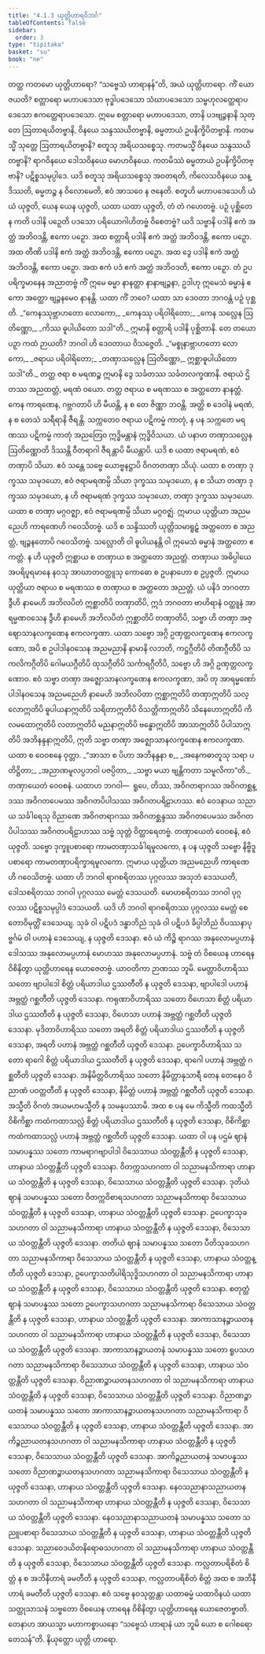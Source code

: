 ```yaml
---
title: "4.1.3 ယုတ္တိဟာရဝိဘင်္ဂ"
tableOfContents: false
sidebar:
  order: 3
type: "tipitaka"
basket: "su"
book: "ne"
---
```



<DynamicBreadcrumb />

<Division number="18" book="ne" e="ch" v="27" p="4">

<Paragraph number="157" book="ne">
တတ္ထ ကတမော ယုတ္တိဟာရော? “သဗ္ဗေသံ ဟာရာနန်”တိ, အယံ ယုတ္တိဟာရော. ကိံ ယောဇယတိ? စတ္တာရော မဟာပဒေသာ ဗုဒ္ဓါပဒေသော သံဃာပဒေသော သမ္ဗဟုလတ္ထေရာပဒေသော ဧကတ္ထေရာပဒေသော. ဣမေ စတ္တာရော မဟာပဒေသာ, တာနိ ပဒဗျဉ္ဇနာနိ သုတ္တေ ဩတာရယိတဗ္ဗာနိ, ဝိနယေ သန္ဒဿယိတဗ္ဗာနိ, ဓမ္မတာယံ ဥပနိက္ခိပိတဗ္ဗာနိ.
</Paragraph>

<Paragraph number="158" book="ne">
ကတမသ္မိံ သုတ္တေ ဩတာရယိတဗ္ဗာနိ? စတူသု အရိယသစ္စေသု. ကတမသ္မိံ ဝိနယေ သန္ဒဿယိတဗ္ဗာနိ? ရာဂဝိနယေ ဒေါသဝိနယေ မောဟဝိနယေ. ကတမိဿံ ဓမ္မတာယံ ဥပနိက္ခိပိတဗ္ဗာနိ? ပဋိစ္စသမုပ္ပါဒေ. ယဒိ စတူသု အရိယသစ္စေသု အဝတရတိ, ကိလေသဝိနယေ သန္ဒိဿတိ, ဓမ္မတဉ္စ န ဝိလောမေတိ, ဧဝံ အာသဝေ န ဇနေတိ. စတူဟိ မဟာပဒေသေဟိ ယံ ယံ ယုဇ္ဇတိ, ယေန ယေန ယုဇ္ဇတိ, ယထာ ယထာ ယုဇ္ဇတိ, တံ တံ ဂဟေတဗ္ဗံ.
</Paragraph>

</Division>
<Division number="19" book="ne" e="ch" v="27" p="4">

<Paragraph number="159" book="ne">
ပဉှံ ပုစ္ဆိတေန ကတိ ပဒါနိ ပဉှေတိ ပဒသော ပရိယောဂါဟိတဗ္ဗံ ဝိစေတဗ္ဗံ? ယဒိ သဗ္ဗာနိ ပဒါနိ ဧကံ အတ္ထံ အဘိဝဒန္တိ, ဧကော ပဉှော. အထ စတ္တာရိ ပဒါနိ ဧကံ အတ္ထံ အဘိဝဒန္တိ, ဧကော ပဉှော. အထ တီဏိ ပဒါနိ ဧကံ အတ္ထံ အဘိဝဒန္တိ, ဧကော ပဉှော. အထ ဒွေ ပဒါနိ ဧကံ အတ္ထံ အဘိဝဒန္တိ, ဧကော ပဉှော. အထ ဧကံ ပဒံ ဧကံ အတ္ထံ အဘိဝဒတိ, ဧကော ပဉှော. တံ ဥပပရိက္ခမာနေန အညာတဗ္ဗံ ကိံ ဣမေ ဓမ္မာ နာနတ္ထာ နာနာဗျဉ္ဇနာ, ဥဒါဟု ဣမေသံ ဓမ္မာနံ ဧကော အတ္ထော ဗျဉ္ဇနမေဝ နာနန္တိ. ယထာ ကိံ ဘဝေ? ယထာ သာ ဒေဝတာ ဘဂဝန္တံ ပဉှံ ပုစ္ဆတိ.
</Paragraph>

<Paragraph number="160" type="verses" book="ne">
_“ကေနဿုဗ္ဘာဟတော လောကော,_  
_ကေနဿု ပရိဝါရိတော;_  
_ကေန သလ္လေန ဩတိဏ္ဏော,_  
_ကိဿ ဓူပါယိတော သဒါ”တိ._  

</Paragraph>

<Paragraph number="161" book="ne">
ဣမာနိ စတ္တာရိ ပဒါနိ ပုစ္ဆိတာနိ. တေ တယော ပဉှာ ကထံ ဉာယတိ? ဘဂဝါ ဟိ ဒေဝတာယ ဝိသဇ္ဇေတိ.
</Paragraph>

<Paragraph number="162" type="verses" book="ne">
_“မစ္စုနာဗ္ဘာဟတော လောကော,_  
_ဇရာယ ပရိဝါရိတော;_  
_တဏှာသလ္လေန ဩတိဏ္ဏော,_  
ဣစ္ဆာဓူပါယိတော သဒါ”တိ._  

</Paragraph>

</Division>
<Division number="20" book="ne" e="ch" v="27" p="5">

<Paragraph number="163" book="ne">
တတ္ထ ဇရာ စ မရဏဉ္စ ဣမာနိ ဒွေ သင်္ခတဿ သင်္ခတလက္ခဏာနိ. ဇရာယံ ဌိတဿ အညထတ္တံ, မရဏံ ဝယော. တတ္ထ ဇရာယ စ မရဏဿ စ အတ္ထတော နာနတ္တံ. ကေန ကာရဏေန, ဂဗ္ဘဂတာပိ ဟိ မီယန္တိ, န စ တေ ဇိဏ္ဏာ ဘဝန္တိ. အတ္ထိ စ ဒေဝါနံ မရဏံ, န စ တေသံ သရီရာနိ ဇီရန္တိ. သက္ကတေဝ ဇရာယ ပဋိကမ္မံ ကာတုံ, န ပန သက္ကတေ မရဏဿ ပဋိကမ္မံ ကာတုံ အညတြေဝ ဣဒ္ဓိမန္တာနံ ဣဒ္ဓိဝိသယာ. ယံ ပနာဟ တဏှာသလ္လေန ဩတိဏ္ဏောတိ ဒိဿန္တိ ဝီတရာဂါ ဇီရန္တာပိ မီယန္တာပိ. ယဒိ စ ယထာ ဇရာမရဏံ, ဧဝံ တဏှာပိ သိယာ. ဧဝံ သန္တေ သဗ္ဗေ ယောဗ္ဗနဋ္ဌာပိ ဝိဂတတဏှာ သိယုံ. ယထာ စ တဏှာ ဒုက္ခဿ သမုဒယော, ဧဝံ ဇရာမရဏမ္ပိ သိယာ ဒုက္ခဿ သမုဒယော, န စ သိယာ တဏှာ ဒုက္ခဿ သမုဒယော, န ဟိ ဇရာမရဏံ ဒုက္ခဿ သမုဒယော, တဏှာ ဒုက္ခဿ သမုဒယော. ယထာ စ တဏှာ မဂ္ဂဝဇ္ဈာ, ဧဝံ ဇရာမရဏမ္ပိ သိယာ မဂ္ဂဝဇ္ဈံ. ဣမာယ ယုတ္တိယာ အညမညေဟိ ကာရဏေဟိ ဂဝေသိတဗ္ဗံ. ယဒိ စ သန္ဒိဿတိ ယုတ္တိသမာရူဠှံ အတ္ထတော စ အညတ္တံ, ဗျဉ္ဇနတောပိ ဂဝေသိတဗ္ဗံ.
</Paragraph>

<Paragraph number="164" book="ne">
သလ္လောတိ ဝါ ဓူပါယနန္တိ ဝါ ဣမေသံ ဓမ္မာနံ အတ္ထတော ဧကတ္တံ. န ဟိ ယုဇ္ဇတိ ဣစ္ဆာယ စ တဏှာယ စ အတ္ထတော အညတ္တံ. တဏှာယ အဓိပ္ပါယေ အပရိပူရမာနေ နဝသု အာဃာတဝတ္ထူသု ကောဓော စ ဥပနာဟော စ ဥပ္ပဇ္ဇတိ. ဣမာယ ယုတ္တိယာ ဇရာယ စ မရဏဿ စ တဏှာယ စ အတ္ထတော အညတ္တံ.
</Paragraph>

<Paragraph number="165" book="ne">
ယံ ပနိဒံ ဘဂဝတာ ဒွီဟိ နာမေဟိ အဘိလပိတံ ဣစ္ဆာတိပိ တဏှာတိပိ, ဣဒံ ဘဂဝတာ ဗာဟိရာနံ ဝတ္ထူနံ အာရမ္မဏဝသေန ဒွီဟိ နာမေဟိ အဘိလပိတံ ဣစ္ဆာတိပိ တဏှာတိပိ, သဗ္ဗာ ဟိ တဏှာ အဇ္ဈောသာနလက္ခဏေန ဧကလက္ခဏာ. ယထာ သဗ္ဗော အဂ္ဂိ ဥဏှတ္တလက္ခဏေန ဧကလက္ခဏော, အပိ စ ဥပါဒါနဝသေန အညမညာနိ နာမာနိ လဘတိ, ကဋ္ဌဂ္ဂီတိပိ တိဏဂ္ဂီတိပိ သကလိကဂ္ဂီတိပိ ဂေါမယဂ္ဂီတိပိ ထုသဂ္ဂီတိပိ သင်္ကာရဂ္ဂီတိပိ, သဗ္ဗော ဟိ အဂ္ဂိ ဥဏှတ္တလက္ခဏောဝ. ဧဝံ သဗ္ဗာ တဏှာ အဇ္ဈောသာနလက္ခဏေန ဧကလက္ခဏာ, အပိ တု အာရမ္မဏော်ပါဒါနဝသေန အညမညေဟိ နာမေဟိ အဘိလပိတာ ဣစ္ဆာဣတိပိ တဏှာဣတိပိ သလ္လောဣတိပိ ဓူပါယနာဣတိပိ သရိတာဣတိပိ ဝိသတ္တိကာဣတိပိ သိနေဟောဣတိပိ ကိလမထောဣတိပိ လတာဣတိပိ မညနာဣတိပိ ဗန္ဓောဣတိပိ အာသာဣတိပိ ပိပါသာဣတိပိ အဘိနန္ဒနာဣတိပိ, ဣတိ သဗ္ဗာ တဏှာ အဇ္ဈောသာနလက္ခဏေန ဧကလက္ခဏာ. ယထာ စ ဝေဝစနေ ဝုတ္တာ.
</Paragraph>

<Paragraph number="166" type="verses" book="ne">
_“အာသာ စ ပိဟာ အဘိနန္ဒနာ စ,_  
_အနေကဓာတူသု သရာ ပတိဋ္ဌိတာ;_  
_အညာဏမူလပ္ပဘဝါ ပဇပ္ပိတာ,_  
_သဗ္ဗာ မယာ ဗျန္တိကတာ သမူလိကာ”တိ._  

</Paragraph>

<Paragraph number="167" book="ne">
တဏှာယေတံ ဝေဝစနံ. ယထာဟ ဘဂဝါ—  ရူပေ, တိဿ, အဝိဂတရာဂဿ အဝိဂတစ္ဆန္ဒဿ အဝိဂတပေမဿ အဝိဂတပိပါသဿ အဝိဂတပရိဠာဟဿ. ဧဝံ ဝေဒနာယ သညာယ သင်္ခါရေသု ဝိညာဏေ အဝိဂတရာဂဿ အဝိဂတစ္ဆန္ဒဿ အဝိဂတပေမဿ အဝိဂတပိပါသဿ အဝိဂတပရိဠာဟဿ သဗ္ဗံ သုတ္တံ ဝိတ္ထာရေတဗ္ဗံ. တဏှာယေတံ ဝေဝစနံ, ဧဝံ ယုဇ္ဇတိ.
</Paragraph>

</Division>
<Division number="21" book="ne" e="ch" v="27" p="5">

<Paragraph number="168" book="ne">
သဗ္ဗော ဒုက္ခူပစာရော ကာမတဏှာသင်္ခါရမူလကော, န ပန ယုဇ္ဇတိ သဗ္ဗော နိဗ္ဗိဒူပစာရော ကာမတဏှာပရိက္ခာရမူလကော. ဣမာယ ယုတ္တိယာ အညမညေဟိ ကာရဏေဟိ ဂဝေသိတဗ္ဗံ.
</Paragraph>

<Paragraph number="169" book="ne">
ယထာ ဟိ ဘဂဝါ ရာဂစရိတဿ ပုဂ္ဂလဿ အသုဘံ ဒေသယတိ, ဒေါသစရိတဿ ဘဂဝါ ပုဂ္ဂလဿ မေတ္တံ ဒေသယတိ. မောဟစရိတဿ ဘဂဝါ ပုဂ္ဂလဿ ပဋိစ္စသမုပ္ပါဒံ ဒေသယတိ. ယဒိ ဟိ ဘဂဝါ ရာဂစရိတဿ ပုဂ္ဂလဿ မေတ္တံ စေတောဝိမုတ္တိံ ဒေသေယျ. သုခံ ဝါ ပဋိပဒံ ဒန္ဓာဘိညံ သုခံ ဝါ ပဋိပဒံ ခိပ္ပါဘိညံ ဝိပဿနာပုဗ္ဗင်္ဂမံ ဝါ ပဟာနံ ဒေသေယျ, န ယုဇ္ဇတိ ဒေသနာ. ဧဝံ ယံ ကိဉ္စိ ရာဂဿ အနုလောမပ္ပဟာနံ ဒေါသဿ အနုလောမပ္ပဟာနံ မောဟဿ အနုလောမပ္ပဟာနံ. သဗ္ဗံ တံ ဝိစယေန ဟာရေန ဝိစိနိတွာ ယုတ္တိဟာရေန ယောဇေတဗ္ဗံ. ယာဝတိကာ ဉာဏဿ ဘူမိ.
</Paragraph>

<Paragraph number="170" book="ne">
မေတ္တာဝိဟာရိဿ သတော ဗျာပါဒေါ စိတ္တံ ပရိယာဒါယ ဌဿတီတိ န ယုဇ္ဇတိ ဒေသနာ, ဗျာပါဒေါ ပဟာနံ အဗ္ဘတ္ထံ ဂစ္ဆတီတိ ယုဇ္ဇတိ ဒေသနာ. ကရုဏာဝိဟာရိဿ သတော ဝိဟေသာ စိတ္တံ ပရိယာဒါယ ဌဿတီတိ န ယုဇ္ဇတိ ဒေသနာ, ဝိဟေသာ ပဟာနံ အဗ္ဘတ္ထံ ဂစ္ဆတီတိ ယုဇ္ဇတိ ဒေသနာ. မုဒိတာဝိဟာရိဿ သတော အရတိ စိတ္တံ ပရိယာဒါယ ဌဿတီတိ န ယုဇ္ဇတိ ဒေသနာ, အရတိ ပဟာနံ အဗ္ဘတ္ထံ ဂစ္ဆတီတိ ယုဇ္ဇတိ ဒေသနာ. ဥပေက္ခာဝိဟာရိဿ သတော ရာဂေါ စိတ္တံ ပရိယာဒါယ ဌဿတီတိ န ယုဇ္ဇတိ ဒေသနာ, ရာဂေါ ပဟာနံ အဗ္ဘတ္ထံ ဂစ္ဆတီတိ ယုဇ္ဇတိ ဒေသနာ. အနိမိတ္တဝိဟာရိဿ သတော နိမိတ္တာနုသာရီ တေန တေနေဝ ဝိညာဏံ ပဝတ္တတီတိ န ယုဇ္ဇတိ ဒေသနာ, နိမိတ္တံ ပဟာနံ အဗ္ဘတ္ထံ ဂစ္ဆတီတိ ယုဇ္ဇတိ ဒေသနာ. အသ္မီတိ ဝိဂတံ အယမဟမသ္မီတိ န သမနုပဿာမိ. အထ စ ပန မေ ကိသ္မီတိ ကထသ္မီတိ ဝိစိကိစ္ဆာ ကထံကထာသလ္လံ စိတ္တံ ပရိယာဒါယ ဌဿတီတိ န ယုဇ္ဇတိ ဒေသနာ, ဝိစိကိစ္ဆာ ကထံကထာသလ္လံ ပဟာနံ အဗ္ဘတ္ထံ ဂစ္ဆတီတိ ယုဇ္ဇတိ ဒေသနာ.
</Paragraph>

<Paragraph number="171" book="ne">
ယထာ ဝါ ပန ပဌမံ ဈာနံ သမာပန္နဿ သတော ကာမရာဂဗျာပါဒါ ဝိသေသာယ သံဝတ္တန္တီတိ န ယုဇ္ဇတိ ဒေသနာ, ဟာနာယ သံဝတ္တန္တီတိ ယုဇ္ဇတိ ဒေသနာ. ဝိတက္ကသဟဂတာ ဝါ သညာမနသိကာရာ ဟာနာယ သံဝတ္တန္တီတိ န ယုဇ္ဇတိ ဒေသနာ, ဝိသေသာယ သံဝတ္တန္တီတိ ယုဇ္ဇတိ ဒေသနာ. ဒုတိယံ ဈာနံ သမာပန္နဿ သတော ဝိတက္ကဝိစာရသဟဂတာ သညာမနသိကာရာ ဝိသေသာယ သံဝတ္တန္တီတိ န ယုဇ္ဇတိ ဒေသနာ, ဟာနာယ သံဝတ္တန္တီတိ ယုဇ္ဇတိ ဒေသနာ. ဥပေက္ခာသုခသဟဂတာ ဝါ သညာမနသိကာရာ ဟာနာယ သံဝတ္တန္တီတိ န ယုဇ္ဇတိ ဒေသနာ, ဝိသေသာယ သံဝတ္တန္တီတိ ယုဇ္ဇတိ ဒေသနာ. တတိယံ ဈာနံ သမာပန္နဿ သတော ပီတိသုခသဟဂတာ သညာမနသိကာရာ ဝိသေသာယ သံဝတ္တန္တီတိ န ယုဇ္ဇတိ ဒေသနာ, ဟာနာယ သံဝတ္တန္တီတိ ယုဇ္ဇတိ ဒေသနာ, ဥပေက္ခာသတိပါရိသုဒ္ဓိသဟဂတာ ဝါ သညာမနသိကာရာ ဟာနာယ သံဝတ္တန္တီတိ န ယုဇ္ဇတိ ဒေသနာ, ဝိသေသာယ သံဝတ္တန္တီတိ ယုဇ္ဇတိ ဒေသနာ. စတုတ္ထံ ဈာနံ သမာပန္နဿ သတော ဥပေက္ခာသဟဂတာ သညာမနသိကာရာ ဝိသေသာယ သံဝတ္တန္တီတိ န ယုဇ္ဇတိ ဒေသနာ, ဟာနာယ သံဝတ္တန္တီတိ ယုဇ္ဇတိ ဒေသနာ. အာကာသာနဉ္စာယတနသဟဂတာ ဝါ သညာမနသိကာရာ ဟာနာယ သံဝတ္တန္တီတိ န ယုဇ္ဇတိ ဒေသနာ, ဝိသေသာယ သံဝတ္တန္တီတိ ယုဇ္ဇတိ ဒေသနာ.
</Paragraph>

<Paragraph number="172" book="ne">
အာကာသာနဉ္စာယတနံ သမာပန္နဿ သတော ရူပသဟဂတာ သညာမနသိကာရာ ဝိသေသာယ သံဝတ္တန္တီတိ န ယုဇ္ဇတိ ဒေသနာ, ဟာနာယ သံဝတ္တန္တီတိ ယုဇ္ဇတိ ဒေသနာ. ဝိညာဏဉ္စာယတနသဟဂတာ ဝါ သညာမနသိကာရာ ဟာနာယ သံဝတ္တန္တီတိ န ယုဇ္ဇတိ ဒေသနာ, ဝိသေသာယ သံဝတ္တန္တီတိ ယုဇ္ဇတိ ဒေသနာ. ဝိညာဏဉ္စာယတနံ သမာပန္နဿ သတော အာကာသာနဉ္စာယတနသဟဂတာ သညာမနသိကာရာ ဝိသေသာယ သံဝတ္တန္တီတိ န ယုဇ္ဇတိ ဒေသနာ, ဟာနာယ သံဝတ္တန္တီတိ ယုဇ္ဇတိ ဒေသနာ. အာကိဉ္စညာယတနသဟဂတာ ဝါ သညာမနသိကာရာ ဟာနာယ သံဝတ္တန္တီတိ န ယုဇ္ဇတိ ဒေသနာ, ဝိသေသာယ သံဝတ္တန္တီတိ ယုဇ္ဇတိ ဒေသနာ. အာကိဉ္စညာယတနံ သမာပန္နဿ သတော ဝိညာဏဉ္စာယတနသဟဂတာ သညာမနသိကာရာ ဝိသေသာယ သံဝတ္တန္တီတိ န ယုဇ္ဇတိ ဒေသနာ, ဟာနာယ သံဝတ္တန္တီတိ ယုဇ္ဇတိ ဒေသနာ. နေဝသညာနာသညာယတနသဟဂတာ ဝါ သညာမနသိကာရာ ဟာနာယ သံဝတ္တန္တီတိ န ယုဇ္ဇတိ ဒေသနာ, ဝိသေသာယ သံဝတ္တန္တီတိ ယုဇ္ဇတိ ဒေသနာ. နေဝသညာနာသညာယတနံ သမာပန္နဿ သတော သညူပစာရာ ဝိသေသာယ သံဝတ္တန္တီတိ န ယုဇ္ဇတိ ဒေသနာ, ဟာနာယ သံဝတ္တန္တီတိ ယုဇ္ဇတိ ဒေသနာ. သညာဝေဒယိတနိရောဓသဟဂတာ ဝါ သညာမနသိကာရာ ဟာနာယ သံဝတ္တန္တီတိ န ယုဇ္ဇတိ ဒေသနာ, ဝိသေသာယ သံဝတ္တန္တီတိ ယုဇ္ဇတိ ဒေသနာ. ကလ္လတာပရိစိတံ စိတ္တံ န စ အဘိနီဟာရံ ခမတီတိ န ယုဇ္ဇတိ ဒေသနာ, ကလ္လတာပရိစိတံ စိတ္တံ အထ စ အဘိနီဟာရံ ခမတီတိ ယုဇ္ဇတိ ဒေသနာ.
</Paragraph>

<Paragraph number="173" book="ne">
ဧဝံ သဗ္ဗေ နဝသုတ္တန္တာ ယထာဓမ္မံ ယထာဝိနယံ ယထာသတ္ထုသာသနံ သဗ္ဗတော ဝိစယေန ဟာရေန ဝိစိနိတွာ ယုတ္တိဟာရေန ယောဇေတဗ္ဗာတိ. တေနာဟ အာယသ္မာ မဟာကစ္စာယနော “သဗ္ဗေသံ ဟာရာနံ ယာ ဘူမိ ယော စ ဂေါစရော တေသန်”တိ.

</Paragraph>
</Division>

<Paragraph number="174" type="center" book="ne">
နိယုတ္တော ယုတ္တိ ဟာရော.
</Paragraph>